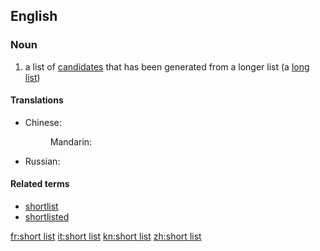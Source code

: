 ==English==

===Noun===
{{wikipedia}}
{{en-noun|head=[[short]] [[list]]}}

# a list of [[candidate]]s that has been generated from a longer list (a [[long list]])

====Translations====
{{trans-top|a list of selected candidates from which a final choice is made}}
* Chinese:
*: Mandarin: {{t|cmn|短串列|tr=duǎn chuànliè|sc=Hani}}
{{trans-mid}}
* Russian: {{t|ru|шорт-ли́ст|m}}
{{trans-bottom}}

====Related terms====
* [[shortlist]]
* [[shortlisted]]

[[fr:short list]]
[[it:short list]]
[[kn:short list]]
[[zh:short list]]